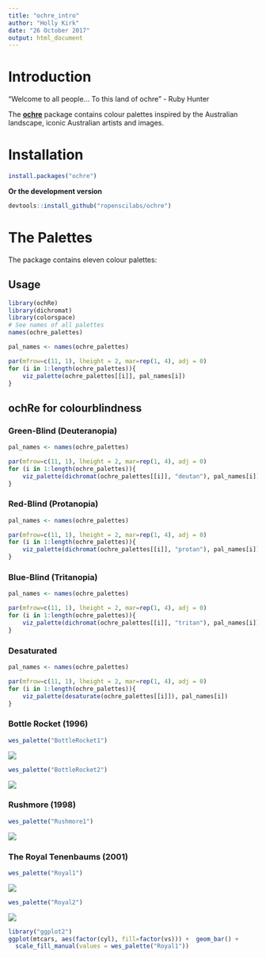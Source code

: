 ```yaml
---
title: "ochre_intro"
author: "Holly Kirk"
date: "26 October 2017"
output: html_document
---
```


# Introduction

"Welcome to all people... To this land of ochre" - Ruby Hunter

The [**ochre**](CRAN link?) package contains colour palettes inspired by the Australian landscape, iconic Australian artists and images. 

# Installation

``` r
install.packages("ochre")
```

**Or the development version**

``` r
devtools::install_github("ropenscilabs/ochre")
```

# The Palettes

The package contains eleven colour palettes: 



Usage
-----

```r
library(ochRe)
library(dichromat)
library(colorspace)
# See names of all palettes
names(ochre_palettes)
```

```r
pal_names <- names(ochre_palettes)

par(mfrow=c(11, 1), lheight = 2, mar=rep(1, 4), adj = 0)
for (i in 1:length(ochre_palettes)){
    viz_palette(ochre_palettes[[i]], pal_names[i])
}
```
## ochRe for colourblindness

### Green-Blind (Deuteranopia)

```r
pal_names <- names(ochre_palettes)

par(mfrow=c(11, 1), lheight = 2, mar=rep(1, 4), adj = 0)
for (i in 1:length(ochre_palettes)){
    viz_palette(dichromat(ochre_palettes[[i]], "deutan"), pal_names[i])
}
```

### Red-Blind (Protanopia)


```r
pal_names <- names(ochre_palettes)

par(mfrow=c(11, 1), lheight = 2, mar=rep(1, 4), adj = 0)
for (i in 1:length(ochre_palettes)){
    viz_palette(dichromat(ochre_palettes[[i]], "protan"), pal_names[i])
}
```

### Blue-Blind (Tritanopia)


```r
pal_names <- names(ochre_palettes)

par(mfrow=c(11, 1), lheight = 2, mar=rep(1, 4), adj = 0)
for (i in 1:length(ochre_palettes)){
    viz_palette(dichromat(ochre_palettes[[i]], "tritan"), pal_names[i])
}
```

### Desaturated


```r
pal_names <- names(ochre_palettes)

par(mfrow=c(11, 1), lheight = 2, mar=rep(1, 4), adj = 0)
for (i in 1:length(ochre_palettes)){
    viz_palette(desaturate(ochre_palettes[[i]]), pal_names[i])
}
```



### Bottle Rocket (1996)

``` r
wes_palette("BottleRocket1")
```

![](figure/bottlerocket1-1.png)

``` r
wes_palette("BottleRocket2")
```

![](figure/bottlerocket1-2.png)

### Rushmore (1998)

``` r
wes_palette("Rushmore1")
```

![](figure/rushmore-1.png)

### The Royal Tenenbaums (2001)

``` r
wes_palette("Royal1")
```

![](figure/royal-1.png)

``` r
wes_palette("Royal2")
```

![](figure/royal-2.png)

``` r
library("ggplot2")
ggplot(mtcars, aes(factor(cyl), fill=factor(vs))) +  geom_bar() +
  scale_fill_manual(values = wes_palette("Royal1"))
```
